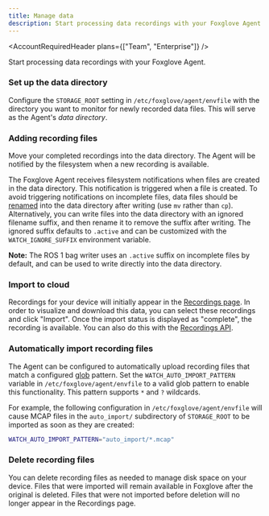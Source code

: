 ```yaml
---
title: Manage data
description: Start processing data recordings with your Foxglove Agent.
---
```



<AccountRequiredHeader plans={["Team", "Enterprise"]} />

Start processing data recordings with your Foxglove Agent.

### Set up the data directory

Configure the `STORAGE_ROOT` setting in `/etc/foxglove/agent/envfile` with the directory you want to monitor for newly recorded data files. This will serve as the Agent's _data directory_.

### Adding recording files

Move your completed recordings into the data directory. The Agent will be notified by the filesystem when a new recording is available.

The Foxglove Agent receives filesystem notifications when files are created in the data directory. This notification is triggered when a file is created. To avoid triggering notifications on incomplete files, data files should be [renamed](https://man7.org/linux/man-pages/man1/rename.1.html) into the data directory after writing (use `mv` rather than `cp`). Alternatively, you can write files into the data directory with an ignored filename suffix, and then rename it to remove the suffix after writing. The ignored suffix defaults to `.active` and can be customized with the `WATCH_IGNORE_SUFFIX` environment variable.

**Note:** The ROS 1 bag writer uses an `.active` suffix on incomplete files by default, and can be used to write directly into the data directory.

### Import to cloud

Recordings for your device will initially appear in the [Recordings page](https://console.foxglove.dev/recordings). In order to visualize and download this data, you can select these recordings and click "Import". Once the import status is displayed as "complete", the recording is available. You can also do this with the [Recordings API](https://docs.foxglove.dev/api/#tag/Recordings/paths/~1recordings~1%7Bid%7D~1import/post).

### Automatically import recording files

The Agent can be configured to automatically upload recording files that match a configured [glob](<https://en.wikipedia.org/wiki/Glob_(programming)>) pattern. Set the `WATCH_AUTO_IMPORT_PATTERN` variable in `/etc/foxglove/agent/envfile` to a valid glob pattern to enable this functionality. This pattern supports `*` and `?` wildcards.

For example, the following configuration in `/etc/foxglove/agent/envfile` will cause MCAP files in the `auto_import/` subdirectory of `STORAGE_ROOT` to be imported as soon as they are created:

```bash
WATCH_AUTO_IMPORT_PATTERN="auto_import/*.mcap"
```

### Delete recording files

You can delete recording files as needed to manage disk space on your device. Files that were imported will remain available in Foxglove after the original is deleted. Files that were not imported before deletion will no longer appear in the Recordings page.
